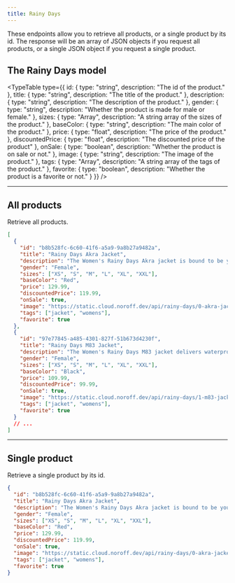```yaml
---
title: Rainy Days
---
```



These endpoints allow you to retrieve all products, or a single product by its id. The response will be an array of JSON objects if you request all products, or a single JSON object if you request a single product.

## The Rainy Days model

<TypeTable
  type={{
    id: { type: "string", description: "The id of the product." },
    title: { type: "string", description: "The title of the product." },
    description: { type: "string", description: "The description of the product." },
    gender: { type: "string", description: "Whether the product is made for male or female." },
    sizes: { type: "Array<string>", description: "A string array of the sizes of the product." },
    baseColor: { type: "string", description: "The main color of the product." },
    price: { type: "float", description: "The price of the product." },
    discountedPrice: { type: "float", description: "The discounted price of the product" },
    onSale: { type: "boolean", description: "Whether the product is on sale or not." },
    image: { type: "string", description: "The image of the product." },
    tags: { type: "Array<string>", description: "A string array of the tags of the product." },
    favorite: { type: "boolean", description: "Whether the product is a favorite or not." }
  }}
/>

<Hr />

## All products

<EndpointDetails path="/rainy-days" />

Retrieve all products.

```json title="Response"
[
  {
    "id": "b8b528fc-6c60-41f6-a5a9-9a8b27a9482a",
    "title": "Rainy Days Akra Jacket",
    "description": "The Women's Rainy Days Akra jacket is bound to be your new go-to water-repellent rain jacket.",
    "gender": "Female",
    "sizes": ["XS", "S", "M", "L", "XL", "XXL"],
    "baseColor": "Red",
    "price": 129.99,
    "discountedPrice": 119.99,
    "onSale": true,
    "image": "https://static.cloud.noroff.dev/api/rainy-days/0-akra-jacket.jpg",
    "tags": ["jacket", "womens"],
    "favorite": true
  },
  {
    "id": "97e77845-a485-4301-827f-51b673d4230f",
    "title": "Rainy Days M83 Jacket",
    "description": "The Women's Rainy Days M83 jacket delivers waterproof, breathable protection from head to waist. Perfect for the adventure seekers.",
    "gender": "Female",
    "sizes": ["XS", "S", "M", "L", "XL", "XXL"],
    "baseColor": "Black",
    "price": 109.99,
    "discountedPrice": 99.99,
    "onSale": true,
    "image": "https://static.cloud.noroff.dev/api/rainy-days/1-m83-jacket.jpg",
    "tags": ["jacket", "womens"],
    "favorite": true
  }
  // ...
]
```

<Hr />

## Single product

<EndpointDetails path="/rainy-days/<id>" />

Retrieve a single product by its id.

```json title="Response"
{
  "id": "b8b528fc-6c60-41f6-a5a9-9a8b27a9482a",
  "title": "Rainy Days Akra Jacket",
  "description": "The Women's Rainy Days Akra jacket is bound to be your new go-to water-repellent rain jacket.",
  "gender": "Female",
  "sizes": ["XS", "S", "M", "L", "XL", "XXL"],
  "baseColor": "Red",
  "price": 129.99,
  "discountedPrice": 119.99,
  "onSale": true,
  "image": "https://static.cloud.noroff.dev/api/rainy-days/0-akra-jacket.jpg",
  "tags": ["jacket", "womens"],
  "favorite": true
}
```
